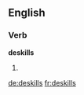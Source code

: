 
==English==

===Verb===
'''deskills'''

# {{third-person singular of|deskill}}

[[de:deskills]]
[[fr:deskills]]
